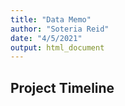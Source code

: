 ```yaml
---
title: "Data Memo"
author: "Soteria Reid"
date: "4/5/2021"
output: html_document
---
```


## Project Timeline

